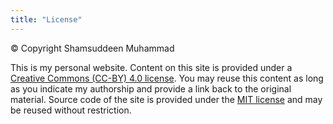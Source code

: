 ```yaml
---
title: "License"
---
```


© Copyright Shamsuddeen Muhammad

This is my personal website. Content on this site is provided under a [Creative Commons (CC-BY) 4.0 license](https://creativecommons.org/licenses/by/4.0/legalcode). You may reuse this content as long as you indicate my authorship and provide a link back to the original material. Source code of the site is provided under the [MIT license](https://opensource.org/licenses/MIT) and may be reused without restriction.